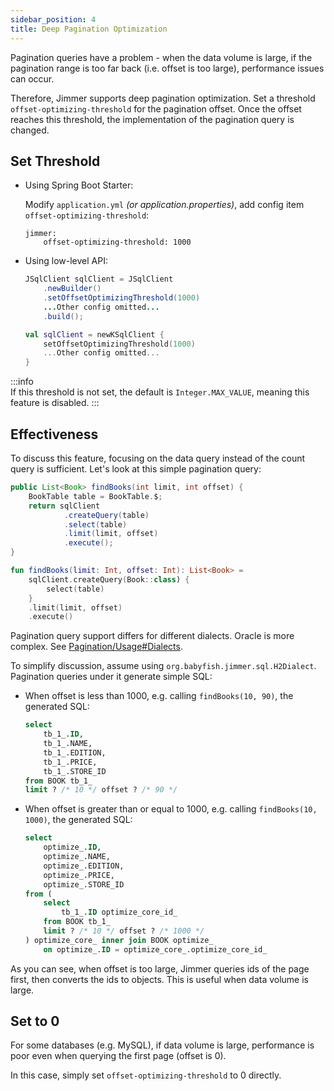 ```yaml
---
sidebar_position: 4 
title: Deep Pagination Optimization
---
```



Pagination queries have a problem - when the data volume is large, if the pagination range is too far back (i.e. offset is too large), performance issues can occur.

Therefore, Jimmer supports deep pagination optimization. Set a threshold `offset-optimizing-threshold` for the pagination offset. Once the offset reaches this threshold, the implementation of the pagination query is changed.

## Set Threshold

-   Using Spring Boot Starter:  

    Modify `application.yml` *(or application.properties)*, add config item `offset-optimizing-threshold`:

    ```
    jimmer:
        offset-optimizing-threshold: 1000
    ```

-   Using low-level API:

    <Tabs groupId="language">
    <TabItem value="java" label="Java">

    ```java
    JSqlClient sqlClient = JSqlClient
        .newBuilder()
        .setOffsetOptimizingThreshold(1000)  
        ...Other config omitted...
        .build();
    ```

    </TabItem>
    <TabItem value="kotlin" label="Kotlin">

    ```kotlin
    val sqlClient = newKSqlClient {
        setOffsetOptimizingThreshold(1000)
        ...Other config omitted...
    }
    ```

    </TabItem>
    </Tabs>

:::info  
If this threshold is not set, the default is `Integer.MAX_VALUE`, meaning this feature is disabled. 
:::

## Effectiveness

To discuss this feature, focusing on the data query instead of the count query is sufficient. Let's look at this simple pagination query:

<Tabs groupId="language">
<TabItem value="java" label="Java">

```java
public List<Book> findBooks(int limit, int offset) {
    BookTable table = BookTable.$;
    return sqlClient
            .createQuery(table)
            .select(table)
            .limit(limit, offset) 
            .execute();  
}
```

</TabItem>
<TabItem value="kotlin" label="Kotlin">  

```kotlin 
fun findBooks(limit: Int, offset: Int): List<Book> =
    sqlClient.createQuery(Book::class) {
        select(table)
    }
    .limit(limit, offset)
    .execute()
```

</TabItem>
</Tabs>

Pagination query support differs for different dialects. Oracle is more complex. See [Pagination/Usage#Dialects](./usage#dialects).

To simplify discussion, assume using `org.babyfish.jimmer.sql.H2Dialect`. Pagination queries under it generate simple SQL:

-   When offset is less than 1000, e.g. calling `findBooks(10, 90)`, the generated SQL:

    ```sql
    select
        tb_1_.ID,
        tb_1_.NAME, 
        tb_1_.EDITION,
        tb_1_.PRICE,
        tb_1_.STORE_ID
    from BOOK tb_1_  
    limit ? /* 10 */ offset ? /* 90 */
    ```

-   When offset is greater than or equal to 1000, e.g. calling `findBooks(10, 1000)`, the generated SQL: 

    ```sql
    select
        optimize_.ID,
        optimize_.NAME,
        optimize_.EDITION,
        optimize_.PRICE,
        optimize_.STORE_ID
    from (
        select
            tb_1_.ID optimize_core_id_  
        from BOOK tb_1_
        limit ? /* 10 */ offset ? /* 1000 */ 
    ) optimize_core_ inner join BOOK optimize_
        on optimize_.ID = optimize_core_.optimize_core_id_
    ```
    
As you can see, when offset is too large, Jimmer queries ids of the page first, then converts the ids to objects. This is useful when data volume is large.

## Set to 0

For some databases (e.g. MySQL), if data volume is large, performance is poor even when querying the first page (offset is 0). 

In this case, simply set `offset-optimizing-threshold` to 0 directly.
